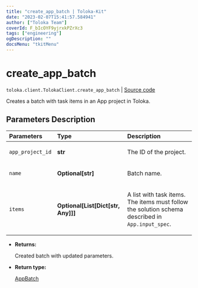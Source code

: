 ```yaml
---
title: "create_app_batch | Toloka-Kit"
date: "2023-02-07T15:41:57.584941"
author: ["Toloka Team"]
coverId: F_bIcOYF9yjrxkPZrXc3
tags: ["engineering"]
ogDescription: ""
docsMenu: "tkitMenu"
---
```


# create_app_batch
`toloka.client.TolokaClient.create_app_batch` | [Source code](https://github.com/Toloka/toloka-kit/blob/v1.1.3/src/client/__init__.py#L3906)

Creates a batch with task items in an App project in Toloka.

## Parameters Description

| Parameters | Type | Description |
| :----------| :----| :-----------|
`app_project_id`|**str**|<p>The ID of the project.</p>
`name`|**Optional\[str\]**|<p>Batch name.</p>
`items`|**Optional\[List\[Dict\[str, Any\]\]\]**|<p>A list with task items. The items must follow the solution schema described in `App.input_spec`.</p>

* **Returns:**

  Created batch with updated parameters.

* **Return type:**

  [AppBatch](/docs-new/toloka-kit/reference/toloka.client.app.AppBatch)
